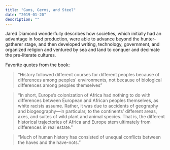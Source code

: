 ```yaml
---
title: "Guns, Germs, and Steel"
date: "2019-01-20"
description: ""
---
```


Jared Diamond wonderfully describes how societies, which initially had an advantage in food production, were able to advance beyond the hunter-gatherer stage, and then developed writing, technology, government, and organized religion and ventured by sea and land to conquer and decimate the pre-literate cultures.

Favorite quotes from the book:

> “History followed different courses for different peoples because of differences among peoples' environments, not because of biological differences among peoples themselves”

> “In short, Europe’s colonization of Africa had nothing to do with differences between European and African peoples themselves, as white racists assume. Rather, it was due to accidents of geography and biogeography—in particular, to the continents’ different areas, axes, and suites of wild plant and animal species. That is, the different historical trajectories of Africa and Europe stem ultimately from differences in real estate.”

> “Much of human history has consisted of unequal conflicts between the haves and the have-nots.”
